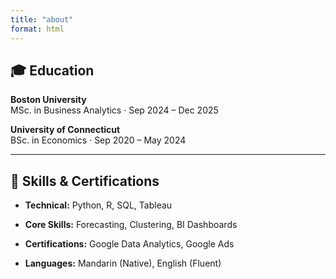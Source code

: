 ```yaml
---
title: "about"
format: html
---
```


## 🎓 Education

**Boston University**  
MSc. in Business Analytics · Sep 2024 – Dec 2025

**University of Connecticut**  
BSc. in Economics · Sep 2020 – May 2024

---

## 🧠 Skills & Certifications

- **Technical:** Python, R, SQL, Tableau  

- **Core Skills:** Forecasting, Clustering, BI Dashboards  

- **Certifications:** Google Data Analytics, Google Ads  

- **Languages:** Mandarin (Native), English (Fluent)
